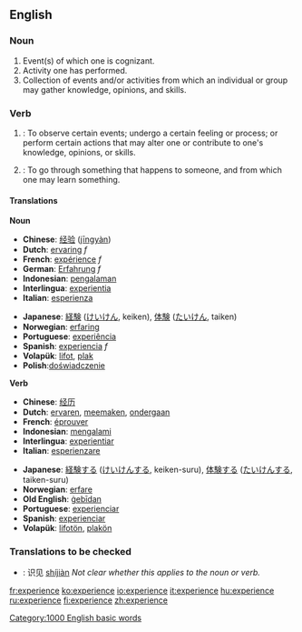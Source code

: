{{see|expérience}}
==English==

===Noun===
{{en-noun-reg}}

# Event(s) of which one is cognizant.
# Activity one has performed. 
# Collection of events and/or activities from which an individual or group may gather knowledge, opinions, and skills.

===Verb===
{{en-infl-reg-other-e|experienc|e}}

# {{transitive}}: To observe certain events; undergo a certain feeling or process; or perform certain actions that may alter one or contribute  to one's knowledge, opinions, or skills.
# {{intransitive}}: To go through something that happens to someone, and from which one may learn something.

====Translations====
'''Noun'''
{{top}}
*'''Chinese''': [[经验]] ([[jingyan|jīngyàn]])
*'''Dutch''': [[ervaring]] ''f''
*'''French''': [[expérience]] ''f''
*'''German''': [[Erfahrung]] ''f''
*'''Indonesian''': [[alam|pengalaman]] 
*'''Interlingua''': [[experientia]] 
*'''Italian''': [[esperienza]] 
{{mid}}
*'''Japanese''': [[経験]] ([[けいけん]], keiken), [[体験]] ([[たいけん]], taiken) 
*'''Norwegian''': [[erfaring]]
*'''Portuguese''': [[experiência]] 
*'''Spanish''': [[experiencia]] ''f''
*'''Volapük''': [[lifot]], [[plak]]
*'''Polish''':[[doświadczenie]]
{{bottom}}

'''Verb'''
{{top}}
*'''Chinese''': [[经历]]
*'''Dutch''': [[ervaren]], [[meemaken]], [[ondergaan]]
*'''French''': [[éprouver]] 
*'''Indonesian''': [[alam|mengalami]] 
*'''Interlingua''': [[experientiar]] 
*'''Italian''': [[esperienzare]] 
{{mid}}
*'''Japanese''': [[経験]]する ([[けいけん]]する, keiken-suru), [[体験]]する ([[たいけん]]する, taiken-suru) 
*'''Norwegian''': [[erfare]]
*'''Old English''': [[gebidan|ġebīdan]]
*'''Portuguese''': [[experienciar]] 
*'''Spanish''': [[experienciar]]
*'''Volapük''': [[lifotön]], [[plakön]]
{{bottom}}

===Translations to be checked===
{{checktrans}}
*{{ttbc|Chinese}}: 识见 [[shijian|shíjiàn]]  ''Not clear whether this applies to the noun or verb.''

[[Category:1000 English basic words]]

[[fr:experience]]
[[ko:experience]]
[[io:experience]]
[[it:experience]]
[[hu:experience]]
[[ru:experience]]
[[fi:experience]]
[[zh:experience]]